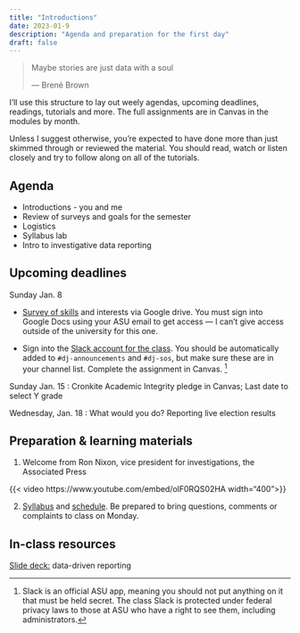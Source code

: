 ```yaml
---
title: "Introductions"
date: 2023-01-9
description: "Agenda and preparation for the first day"
draft: false
--- 
```



  <blockquote class="blockquote-big mb-3">
    <p>Maybe stories are just data with a soul</p>
    <span> --- Brené Brown </span>
  </blockquote>
  
::: {.info}
I’ll use this structure to lay out weely agendas, upcoming deadlines, readings, tutorials and more.  The full assignments are in Canvas in the modules by month.  
::: 

Unless I suggest otherwise, you’re expected to have done more than just skimmed through or reviewed the material. You should read, watch or listen closely and try to follow along on all of the tutorials.

## Agenda

* Introductions - you and me
* Review of surveys and goals for the semester
* Logistics
* Syllabus lab
* Intro to investigative data reporting
 

## Upcoming deadlines


[Sunday Jan. 8]{.sked-dates}

* [Survey of skills](https://docs.google.com/forms/d/e/1FAIpQLSdah962tKxkjV-xI5-3T3ZvtjHJbUA5NQqCzZNn-dDHS4Xk1w/viewform?usp=share_link) and interests via Google drive. You must sign into Google Docs using your ASU email to get access --- I can't give access outside of the university for this one.

* Sign into the [Slack account for the class](https://asu-2231-mco510-21913.slack.com/). You should be automatically added to `#dj-announcements` and `#dj-sos`, but make sure these are in your channel list.  Complete the assignment in Canvas.  ^[Slack is an official ASU app, meaning you should not put anything on it that must be held secret. The class Slack is protected under federal privacy laws to those at ASU who have a right to see them, including administrators.]

[Sunday Jan. 15]{.sked-dates} : Cronkite Academic Integrity pledge in Canvas; Last date to select Y grade

[Wednesday, Jan. 18]{.sked-dates} :  What would you do? Reporting live election results


## Preparation & learning materials

1. Welcome from Ron Nixon, vice president for investigations, the Associated Press

{{< video https://www.youtube.com/embed/olF0RQS02HA  width="400">}}

2. [Syllabus](../syllabus.qmd) and [schedule](../schedule.qmd). Be prepared to bring questions, comments or complaints to class on Monday.
 
## In-class resources

[Slide deck:](https://docs.google.com/presentation/d/1SoC8m-gWon3-wBqzn9KynFp4S5iSJ8xnjI45In99bC0/edit?usp=sharing)  data-driven reporting 



